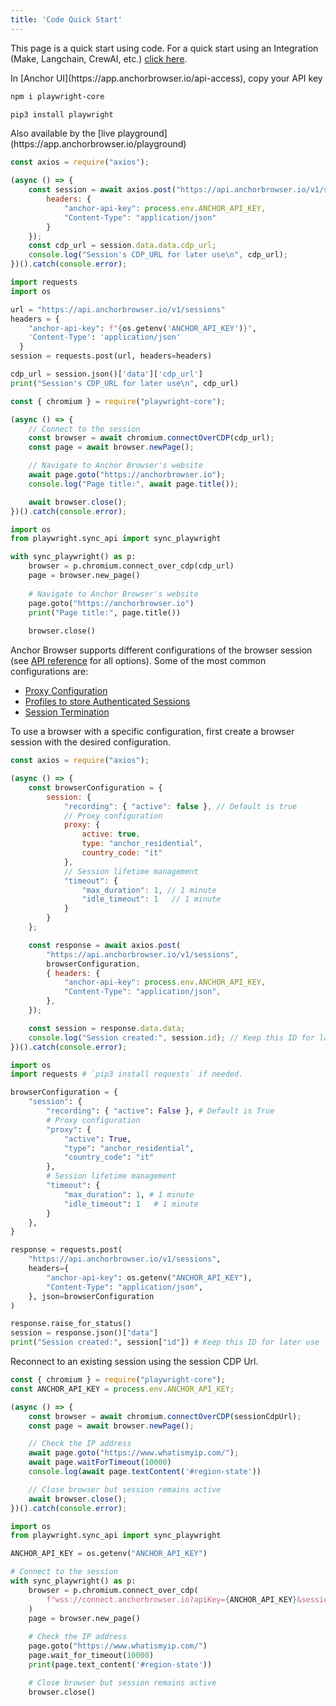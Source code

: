 ```yaml
---
title: 'Code Quick Start'
---
```


This page is a quick start using code. For a quick start using an Integration (Make, Langchain, CrewAI, etc.) [click here](/quickstart/use-via-api).

<Steps>
<Step title="Fetch API Key">
In [Anchor UI](https://app.anchorbrowser.io/api-access), copy your API key
</Step>
<Step title="Install playwright">

<CodeGroup>

```bash node.js
npm i playwright-core
```

```bash python
pip3 install playwright
```

</CodeGroup>

</Step>
<Step title="Create a session via API">
Also available by the [live playground](https://app.anchorbrowser.io/playground)
<CodeGroup>

```javascript node.js
const axios = require("axios");

(async () => {
    const session = await axios.post("https://api.anchorbrowser.io/v1/sessions", {}, {
        headers: {
            "anchor-api-key": process.env.ANCHOR_API_KEY,
            "Content-Type": "application/json"
        }
    });
    const cdp_url = session.data.data.cdp_url;
    console.log("Session's CDP_URL for later use\n", cdp_url);
})().catch(console.error);
```

```python python
import requests
import os

url = "https://api.anchorbrowser.io/v1/sessions"
headers = {
    "anchor-api-key": f"{os.getenv('ANCHOR_API_KEY')}",
    'Content-Type': 'application/json'
  }
session = requests.post(url, headers=headers)

cdp_url = session.json()['data']['cdp_url']
print("Session's CDP_URL for later use\n", cdp_url)
```

</CodeGroup>

</Step>
<Step title="Run sample code">

<CodeGroup>

```javascript node.js
const { chromium } = require("playwright-core");

(async () => {
    // Connect to the session
    const browser = await chromium.connectOverCDP(cdp_url);
    const page = await browser.newPage();

    // Navigate to Anchor Browser's website
    await page.goto("https://anchorbrowser.io");
    console.log("Page title:", await page.title());

    await browser.close();
})().catch(console.error);
```

```python python
import os
from playwright.sync_api import sync_playwright

with sync_playwright() as p:
    browser = p.chromium.connect_over_cdp(cdp_url)
    page = browser.new_page()
    
    # Navigate to Anchor Browser's website
    page.goto("https://anchorbrowser.io")
    print("Page title:", page.title())
    
    browser.close()
```

</CodeGroup>
</Step>

<Step title="Advanced browser configuration">

Anchor Browser supports different configurations of the browser session (see [API reference](/api-reference/browser-sessions/start-browser-session) for all options).
Some of the most common configurations are:
 -  [Proxy Configuration](/advanced/proxy)
 -  [Profiles to store Authenticated Sessions](/essentials/authentication-and-identity)
 -  [Session Termination](/advanced/session-termination)

To use a browser with a specific configuration, first create a browser session with the desired configuration.

<CodeGroup>

```javascript node.js
const axios = require("axios");

(async () => {
    const browserConfiguration = {
        session: {
            "recording": { "active": false }, // Default is true
            // Proxy configuration
            proxy: {
                active: true,
                type: "anchor_residential",
                country_code: "it"
            },
            // Session lifetime management
            "timeout": {
                "max_duration": 1, // 1 minute
                "idle_timeout": 1   // 1 minute
            }
        }
    };

    const response = await axios.post(
        "https://api.anchorbrowser.io/v1/sessions",
        browserConfiguration,
        { headers: {
            "anchor-api-key": process.env.ANCHOR_API_KEY,
            "Content-Type": "application/json",
        },
    });

    const session = response.data.data;
    console.log("Session created:", session.id); // Keep this ID for later use
})().catch(console.error);
```

```python python
import os
import requests # `pip3 install requests` if needed.

browserConfiguration = {
    "session": {
        "recording": { "active": False }, # Default is True
        # Proxy configuration
        "proxy": {
            "active": True,
            "type": "anchor_residential",
            "country_code": "it"
        },
        # Session lifetime management
        "timeout": {
            "max_duration": 1, # 1 minute
            "idle_timeout": 1   # 1 minute
        }
    },
}

response = requests.post(
    "https://api.anchorbrowser.io/v1/sessions",
    headers={
        "anchor-api-key": os.getenv("ANCHOR_API_KEY"),
        "Content-Type": "application/json",
    }, json=browserConfiguration
)

response.raise_for_status()
session = response.json()["data"]
print("Session created:", session["id"]) # Keep this ID for later use
```

</CodeGroup>
</Step>

<Step title="Session reconnection">

Reconnect to an existing session using the session CDP Url.

<CodeGroup>

```javascript node.js
const { chromium } = require("playwright-core");
const ANCHOR_API_KEY = process.env.ANCHOR_API_KEY;

(async () => {
    const browser = await chromium.connectOverCDP(sessionCdpUrl);
    const page = await browser.newPage();

    // Check the IP address
    await page.goto("https://www.whatismyip.com/");
    await page.waitForTimeout(10000)
    console.log(await page.textContent('#region-state'))

    // Close browser but session remains active
    await browser.close();
})().catch(console.error); 
```

```python python
import os
from playwright.sync_api import sync_playwright

ANCHOR_API_KEY = os.getenv("ANCHOR_API_KEY")

# Connect to the session
with sync_playwright() as p:
    browser = p.chromium.connect_over_cdp(
        f"wss://connect.anchorbrowser.io?apiKey={ANCHOR_API_KEY}&sessionId={session['id']}"
    )
    page = browser.new_page()
    
    # Check the IP address
    page.goto("https://www.whatismyip.com/")
    page.wait_for_timeout(10000)
    print(page.text_content('#region-state'))

    # Close browser but session remains active
    browser.close()

```

</CodeGroup>
</Step>
</Steps>
